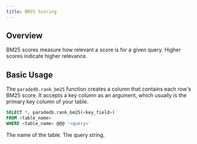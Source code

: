 ```yaml
---
title: BM25 Scoring
---
```


## Overview

BM25 scores measure how relevant a score is for a given query. Higher scores indicate higher relevance.

## Basic Usage

The `paradedb.rank_bm25` function creates a column that contains each row's BM25 score. It accepts a key
column as an argument, which usually is the primary key column of your table.

```sql
SELECT *, paradedb.rank_bm25(<key_field>)
FROM <table_name>
WHERE <table_name> @@@ '<query>'
```

<ParamField body="table_name" required>
  The name of the table.
</ParamField>
<ParamField body="query" required>
  The query string.
</ParamField>
